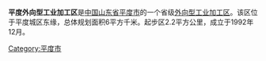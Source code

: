 {{Unreferenced|time=2021-12-27T00:50:33+00:00}}
'''平度外向型工业加工区'''是[[中国|中国]][[山东省|山东省]][[平度市|平度市]]的一个省级[[外向型工业加工区|外向型工业加工区]]。该区位于平度城区东缘，总体规划面积6平方千米。起步区2.2平方公里，成立于1992年12月。

{{青岛小作品}}

[[Category:平度市|Category:平度市]]